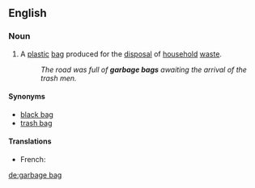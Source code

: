 ==English==

===Noun===
{{en-noun|head=[[garbage]] [[bag]]}}

# {{context|US|lang=en}} A [[plastic]] [[bag]] produced for the [[disposal]] of [[household]] [[waste]].
#: ''The road was full of '''garbage bags''' awaiting the arrival of the trash men.''

====Synonyms====
* [[black bag]]
* [[trash bag]]

====Translations====
{{trans-top|plastic bag for the disposal of household waste}}
* French: {{t|fr|sac poubelle|m}}
{{trans-mid}}
{{trans-bottom}}

[[de:garbage bag]]